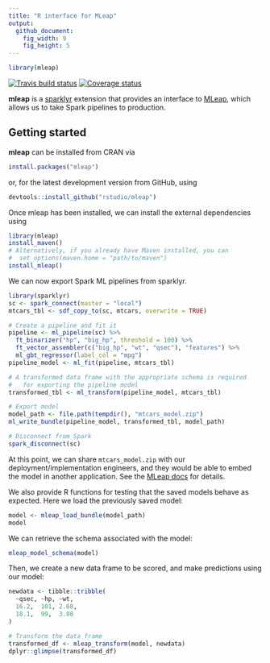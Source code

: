 ```yaml
---
title: "R interface for MLeap"
output:
  github_document:
    fig_width: 9
    fig_height: 5
---
```


```r
library(mleap)
```

[![Travis build status](https://travis-ci.org/rstudio/mleap.svg?branch=master)](https://travis-ci.org/rstudio/mleap) [![Coverage status](https://codecov.io/gh/rstudio/mleap/branch/master/graph/badge.svg)](https://codecov.io/github/rstudio/mleap?branch=master)

**mleap** is a [sparklyr](http://spark.rstudio.com/) extension that provides an interface to [MLeap](https://github.com/combust/mleap), which allows us to take Spark pipelines to production.

## Getting started

**mleap** can be installed from CRAN via

```r
install.packages("mleap")
```

or, for the latest development version from GitHub, using

```r
devtools::install_github("rstudio/mleap")
```

Once mleap has been installed, we can install the external dependencies using

```r
library(mleap)
install_maven()
# Alternatively, if you already have Maven installed, you can 
#  set options(maven.home = "path/to/maven")
install_mleap()
```

We can now export Spark ML pipelines from sparklyr.

```r
library(sparklyr)
sc <- spark_connect(master = "local")
mtcars_tbl <- sdf_copy_to(sc, mtcars, overwrite = TRUE)

# Create a pipeline and fit it
pipeline <- ml_pipeline(sc) %>%
  ft_binarizer("hp", "big_hp", threshold = 100) %>%
  ft_vector_assembler(c("big_hp", "wt", "qsec"), "features") %>%
  ml_gbt_regressor(label_col = "mpg")
pipeline_model <- ml_fit(pipeline, mtcars_tbl)

# A transformed data frame with the appropriate schema is required
#   for exporting the pipeline model
transformed_tbl <- ml_transform(pipeline_model, mtcars_tbl)

# Export model
model_path <- file.path(tempdir(), "mtcars_model.zip")
ml_write_bundle(pipeline_model, transformed_tbl, model_path)

# Disconnect from Spark
spark_disconnect(sc)
```

At this point, we can share `mtcars_model.zip` with our deployment/implementation engineers, and they would be able to embed the model in another application. See the [MLeap docs](http://mleap-docs.combust.ml/) for details.

We also provide R functions for testing that the saved models behave as expected. Here we load the previously saved model:

```r
model <- mleap_load_bundle(model_path)
model
```

We can retrieve the schema associated with the model:

```r
mleap_model_schema(model)
```

Then, we create a new data frame to be scored, and make predictions using our model:

```r
newdata <- tibble::tribble(
  ~qsec, ~hp, ~wt,
  16.2,  101, 2.68,
  18.1,  99,  3.08
)

# Transform the data frame
transformed_df <- mleap_transform(model, newdata)
dplyr::glimpse(transformed_df)
```

